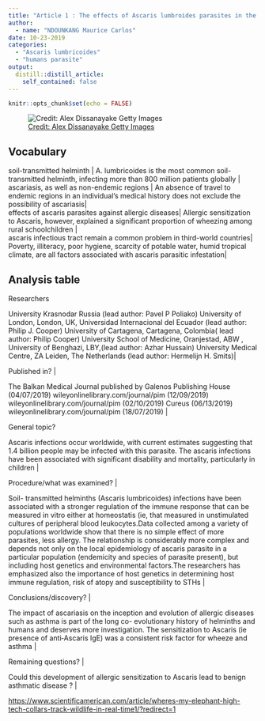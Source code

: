 ```yaml
---
title: "Article 1 : The effects of Ascaris lumbroides parasites in the humain"
author:
  - name: "NDOUNKANG Maurice Carlos"
date: 10-23-2019
categories:
  - "Ascaris lumbricoides"
  - "humans parasite"
output:
  distill::distill_article:
    self_contained: false
---
```


```r
knitr::opts_chunk$set(echo = FALSE)
```


![ [Credit: Alex Dissanayake Getty Images](https://www.gettyimages.be/detail/foto/dusk-falling-as-ascaris-grazing-kanya-stockfotos/187255538) ](image/where-s-my-Ascaris lymbricoides.jpg)



## Vocabulary 

| soil-transmitted helminth | A. lumbricoides is the most common soil-transmitted helminth, infecting more than 800 million patients globally  |
| ascariasis, as well as non-endemic regions | An absence of travel to endemic regions in an individual’s medical history does not exclude the possibility of ascariasis|
| effects of ascaris parasites against allergic diseases| Allergic sensitization to Ascaris, however, explained a significant proportion of wheezing among rural schoolchildren  |
| ascaris infectious tract remain a common problem in third-world countries| Poverty, illiteracy, poor hygiene, scarcity of potable water, humid  tropical climate, are all  factors associated with ascaris parasitic infestation|

## Analysis table 

 Researchers                   

University Krasnodar Russia (lead author: Pavel P Poliako)
University of London, London, UK, Universidad Internacional del Ecuador (lead author: Philip J. Cooper)
University of Cartagena, Cartagena, Colombia( lead author: Philip Cooper)
University School of Medicine, Oranjestad, ABW , University of Benghazi, LBY,(lead author: Azhar Hussain)
University Medical Centre, ZA Leiden, The Netherlands (lead author:  Hermelijn H. Smits)|

| Published in?                | 

The Balkan Medical Journal published by Galenos Publishing House (04/07/2019)
wileyonlinelibrary.com/journal/pim (12/09/2019)
wileyonlinelibrary.com/journal/pim (02/10/2019)
Cureus (06/13/2019)
wileyonlinelibrary.com/journal/pim (18/07/2019) |

| General topic?               
Ascaris infections occur worldwide, with current estimates suggesting that 1.4 billion people may be infected with this parasite.
The ascaris infections have been associated with significant disability and mortality, particularly in children                      |

| Procedure/what was examined? |

Soil- transmitted helminths (Ascaris lumbricoides) infections have been associated with a stronger regulation of the immune response that can be measured in vitro either at homeostatis (ie, that measured in unstimulated cultures of peripheral blood leukocytes.Data collected among a variety of populations worldwide show that there is no simple effect of more parasites, less allergy. The relationship is considerably more complex and depends not only on the local epidemiology of ascaris parasite in a particular population (endemicity and species of parasite present), but including host genetics and environmental factors.The researchers has emphasized also the importance of host genetics in determining host immune regulation, risk of atopy and susceptibility to STHs |

| Conclusions/discovery?       |

The impact of ascariasis on the inception and evolution of allergic diseases such as asthma is part of the long co- evolutionary history of helminths and humans and deserves more investigation. The sensitization to Ascaris (ie presence of anti‐Ascaris IgE) was a consistent risk factor for wheeze and asthma      |

| Remaining questions?         | 

Could this development of allergic sensitization to Ascaris lead to benign asthmatic disease ? |

<https://www.scientificamerican.com/article/wheres-my-elephant-high-tech-collars-track-wildlife-in-real-time1/?redirect=1>



